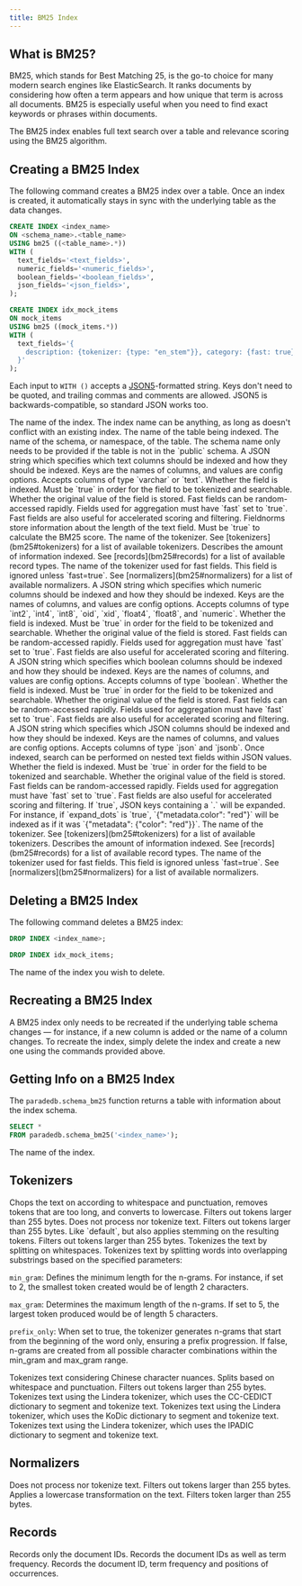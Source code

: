 ```yaml
---
title: BM25 Index
---
```


## What is BM25?

BM25, which stands for Best Matching 25, is the go-to choice for many modern search engines like ElasticSearch.
It ranks documents by considering how often a term appears and how unique that term is across all
documents. BM25 is especially useful when you need to find exact keywords or phrases within documents.

The BM25 index enables full text search over a table and relevance scoring using the BM25 algorithm.

## Creating a BM25 Index

The following command creates a BM25 index over a table. Once an index is created, it automatically
stays in sync with the underlying table as the data changes.

```sql
CREATE INDEX <index_name>
ON <schema_name>.<table_name>
USING bm25 ((<table_name>.*))
WITH (
  text_fields='<text_fields>',
  numeric_fields='<numeric_fields>',
  boolean_fields='<boolean_fields>',
  json_fields='<json_fields>',
);
```

<Accordion title="Example Usage">

```sql
CREATE INDEX idx_mock_items
ON mock_items
USING bm25 ((mock_items.*))
WITH (
  text_fields='{
    description: {tokenizer: {type: "en_stem"}}, category: {fast: true}
  }'
);
```

</Accordion>

Each input to `WITH ()` accepts a [JSON5](https://json5.org)-formatted string. Keys don't need to be quoted, and trailing commas and comments are allowed. JSON5 is backwards-compatible, so standard JSON works too.

<ParamField body="index_name" required>
  The name of the index. The index name can be anything, as long as doesn't
  conflict with an existing index.
</ParamField>
<ParamField body="table_name" required>
  The name of the table being indexed.
</ParamField>
<ParamField body="schema_name">
  The name of the schema, or namespace, of the table. The schema name only needs
  to be provided if the table is not in the `public` schema.
</ParamField>
<ParamField body="text_fields">
  A JSON string which specifies which text columns should be indexed and how they should be indexed.
  Keys are the names of columns, and values are config options. Accepts columns of type `varchar` or `text`.
  <Expandable title="Config Options">
    <ParamField body="indexed" default={true}>
      Whether the field is indexed. Must be `true` in order for the field to be tokenized and
      searchable.
    </ParamField>
    <ParamField body="stored" default={true}>
      Whether the original value of the field is stored.
    </ParamField>
    <ParamField body="fast" default={false}>
      Fast fields can be random-accessed rapidly. Fields used for aggregation must have `fast` set to `true`.
      Fast fields are also useful for accelerated scoring and filtering.
    </ParamField>
    <ParamField body="fieldnorms" default={true}>
      Fieldnorms store information about the length of the text field. Must be `true` to calculate
      the BM25 score.
    </ParamField>
    <ParamField body="tokenizer" default="default">
      The name of the tokenizer. See [tokenizers](bm25#tokenizers) for a list of available tokenizers.
    </ParamField>
    <ParamField body="record" default="basic">
      Describes the amount of information indexed. See [records](bm25#records) for a list of available
      record types.
    </ParamField>
    <ParamField body="normalizer" default="raw">
      The name of the tokenizer used for fast fields. This field is ignored unless `fast=true`. See
      [normalizers](bm25#normalizers) for a list of available normalizers.
    </ParamField>
  </Expandable>
</ParamField>
<ParamField body="numeric_fields">
  A JSON string which specifies which numeric columns should be indexed and how they should be indexed.
  Keys are the names of columns, and values are config options. Accepts columns of type `int2`, `int4`, `int8`, `oid`, `xid`, `float4`, `float8`, and `numeric`.
  <Expandable title="Config Options">
    <ParamField body="indexed" default={true}>
      Whether the field is indexed. Must be `true` in order for the field to be tokenized and
      searchable.
    </ParamField>
    <ParamField body="stored" default={true}>
      Whether the original value of the field is stored.
    </ParamField>
    <ParamField body="fast" default={true}>
      Fast fields can be random-accessed rapidly. Fields used for aggregation must have `fast` set to `true`.
      Fast fields are also useful for accelerated scoring and filtering.
    </ParamField>
  </Expandable>
</ParamField>
<ParamField body="boolean_fields">
  A JSON string which specifies which boolean columns should be indexed and how they should be indexed.
  Keys are the names of columns, and values are config options. Accepts columns of type `boolean`.
  <Expandable title="Config Options">
    <ParamField body="indexed" default={true}>
      Whether the field is indexed. Must be `true` in order for the field to be tokenized and
      searchable.
    </ParamField>
    <ParamField body="stored" default={true}>
      Whether the original value of the field is stored.
    </ParamField>
    <ParamField body="fast" default={true}>
      Fast fields can be random-accessed rapidly. Fields used for aggregation must have `fast` set to `true`.
      Fast fields are also useful for accelerated scoring and filtering.
    </ParamField>
  </Expandable>
</ParamField>
<ParamField body="json_fields">
  A JSON string which specifies which JSON columns should be indexed and how they should be indexed.
  Keys are the names of columns, and values are config options. Accepts columns of type `json` and `jsonb`.
  Once indexed, search can be performed on nested text fields within JSON values.
  <Expandable title="Config Options">
    <ParamField body="indexed" default={true}>
      Whether the field is indexed. Must be `true` in order for the field to be tokenized and
      searchable.
    </ParamField>
    <ParamField body="stored" default={true}>
      Whether the original value of the field is stored.
    </ParamField>
    <ParamField body="fast" default={false}>
      Fast fields can be random-accessed rapidly. Fields used for aggregation must have `fast` set to `true`.
      Fast fields are also useful for accelerated scoring and filtering.
    </ParamField>
    <ParamField body="expand_dots" default={true}>
      If `true`, JSON keys containing a `.` will be expanded. For instance, if `expand_dots` is `true`,
      `{"metadata.color": "red"}` will be indexed as if it was `{"metadata": {"color": "red"}}`.
    </ParamField>
    <ParamField body="tokenizer" default="default">
      The name of the tokenizer. See [tokenizers](bm25#tokenizers) for a list of available tokenizers.
    </ParamField>
    <ParamField body="record" default="basic">
      Describes the amount of information indexed. See [records](bm25#records) for a list of available
      record types.
    </ParamField>
    <ParamField body="normalizer" default="raw">
      The name of the tokenizer used for fast fields. This field is ignored unless `fast=true`. See
      [normalizers](bm25#normalizers) for a list of available normalizers.
    </ParamField>
  </Expandable>
</ParamField>

## Deleting a BM25 Index

The following command deletes a BM25 index:

```sql
DROP INDEX <index_name>;
```

<Accordion title="Example Usage">

```sql
DROP INDEX idx_mock_items;
```

</Accordion>

<ParamField body="index_name" required>
  The name of the index you wish to delete.
</ParamField>

## Recreating a BM25 Index

A BM25 index only needs to be recreated if the underlying table schema changes — for instance, if a new
column is added or the name of a column changes. To recreate the index, simply delete the index and create
a new one using the commands provided above.

## Getting Info on a BM25 Index

The `paradedb.schema_bm25` function returns a table with information about the index schema.

```sql
SELECT *
FROM paradedb.schema_bm25('<index_name>');
```

<ParamField body="index_name" required>
  The name of the index.
</ParamField>

## Tokenizers

<ParamField body="default">
  Chops the text on according to whitespace and punctuation, removes tokens that
  are too long, and converts to lowercase. Filters out tokens larger than 255
  bytes.
</ParamField>
<ParamField body="raw">
  Does not process nor tokenize text. Filters out tokens larger than 255 bytes.
</ParamField>
<ParamField body="en_stem">
  Like `default`, but also applies stemming on the resulting tokens. Filters out
  tokens larger than 255 bytes.
</ParamField>
<ParamField body="whitespace">
  Tokenizes the text by splitting on whitespaces.
</ParamField>
<ParamField body="ngram">
  Tokenizes text by splitting words into overlapping substrings based on the specified parameters:

`min_gram`: Defines the minimum length for the n-grams. For instance, if set to 2, the smallest token created would be of length 2 characters.

`max_gram`: Determines the maximum length of the n-grams. If set to 5, the largest token produced would be of length 5 characters.

`prefix_only`: When set to true, the tokenizer generates n-grams that start from the beginning of the word only, ensuring a prefix progression. If false, n-grams are created from all possible character combinations within the min_gram and max_gram range.

</ParamField>
<ParamField body="chinese_compatible">
  Tokenizes text considering Chinese character nuances. Splits based on whitespace and punctuation. Filters out tokens larger than 255 bytes.
</ParamField>
<ParamField body="chinese_lindera">
  Tokenizes text using the Lindera tokenizer, which uses the CC-CEDICT dictionary to segment and tokenize text.
</ParamField>
<ParamField body="korean_lindera">
  Tokenizes text using the Lindera tokenizer, which uses the KoDic dictionary to segment and tokenize text.
</ParamField>
<ParamField body="japanese_lindera">
  Tokenizes text using the Lindera tokenizer, which uses the IPADIC dictionary to segment and tokenize text.
</ParamField>

## Normalizers

<ParamField body="raw">
  Does not process nor tokenize text. Filters out tokens larger than 255 bytes.
</ParamField>
<ParamField body="lowercase">
  Applies a lowercase transformation on the text. Filters token larger than 255
  bytes.
</ParamField>

## Records

<ParamField body="basic">Records only the document IDs.</ParamField>
<ParamField body="freq">
  Records the document IDs as well as term frequency.
</ParamField>
<ParamField body="position">
  Records the document ID, term frequency and positions of occurrences.
</ParamField>
